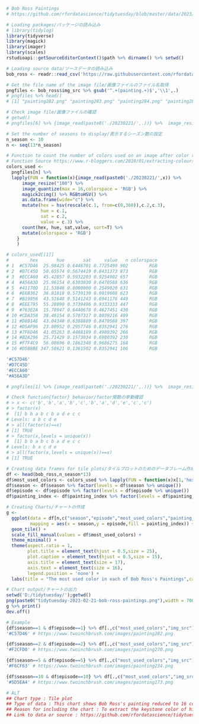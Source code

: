 ```{r}
# Bob Ross Paintings
# https://github.com/rfordatascience/tidytuesday/blob/master/data/2023/2023-02-21/readme.md

# Loading packages/パッケージの読み込み
# library(tidylog)
library(tidyverse)
library(magick)
library(imager)
library(scales)
rstudioapi::getSourceEditorContext()$path %>% dirname() %>% setwd()

# Loading source data/ソースデータの読み込み
bob_ross <- readr::read_csv('https://raw.githubusercontent.com/rfordatascience/tidytuesday/master/data/2023/2023-02-21/bob_ross.csv')# %>% tibble()

# Get the file name of the image file/画像ファイルのファイル名取得
pngfiles <- bob_ross$img_src %>% gsub('^.+(painting.+)$','\\1',.)
# pngfiles %>% head()
# [1] "painting282.png" "painting283.png" "painting284.png" "painting285.png" "painting286.png" "painting287.png"

# Check image file/画像ファイルの確認
# getwd()
# pngfiles[6] %>% {image_read(paste0('./20230221/',.))} %>%  image_resize("500") %>% image_quantize(max = 8,colorspace = 'RGB')

# Set the number of seasons to display/表示するシーズン数の設定
n_season <- 10
n <- seq(13*n_season)

# Function to count the number of colors used on an image after color reduction/画像の減色した上で使われている色をカウントする関数
# Function Source https://www.r-bloggers.com/2019/01/extracting-colours-from-your-images-with-image-quantization/
colors_used <- 
  pngfiles[n] %>% 
  lapply(FUN = function(x){image_read(paste0('./20230221/',x)) %>%
      image_resize("100") %>% 
      image_quantize(max = 16,colorspace = 'RGB') %>% 
      magick2cimg() %>% RGBtoHSV() %>%
      as.data.frame(wide="c") %>%  
      mutate(hex = hsv(rescale(c.1, from=c(0,360)),c.2,c.3),
             hue = c.1,
             sat = c.2,
             value = c.3) %>%
      count(hex, hue, sat,value, sort=T) %>% 
      mutate(colorspace = 'RGB')
    }
    )

# colors_used[[1]]
#        hex       hue       sat     value   n colorspace
# 1  #C57D46  25.98425 0.6446701 0.7725490 902        RGB
# 2  #D7C45D  50.65574 0.5674419 0.8431373 873        RGB
# 3  #ECCA60  45.42857 0.5932203 0.9254902 657        RGB
# 4  #A56A3D  25.96154 0.6303030 0.6470588 636        RGB
# 5  #41170D  11.53846 0.8000000 0.2549020 631        RGB
# 6  #E6B362  36.81818 0.5739130 0.9019608 623        RGB
# 7  #B19856  43.51648 0.5141243 0.6941176 449        RGB
# 8  #EEE795  55.28090 0.3739496 0.9333333 447        RGB
# 9  #763E2A  15.78947 0.6440678 0.4627451 430        RGB
# 10 #CDA358  38.46154 0.5707317 0.8039216 409        RGB
# 11 #D8B14E  43.04348 0.6388889 0.8470588 397        RGB
# 12 #D5AF96  23.80952 0.2957746 0.8352941 276        RGB
# 13 #7F6D46  41.05263 0.4488189 0.4980392 266        RGB
# 14 #B2A296  25.71429 0.1573034 0.6980392 230        RGB
# 15 #F7F4C9  56.08696 0.1862348 0.9686275 168        RGB
# 16 #D5B8BE 347.58621 0.1361502 0.8352941 106        RGB

'#C57D46'
'#D7C45D'
'#ECCA60'
"#A56A3D"

# pngfiles[1] %>% {image_read(paste0('./20230221/',.))} %>%  image_resize("500") %>% image_quantize(max = 16,colorspace = 'RGB')

# Check function{factor} behavior/factor関数の挙動確認
# > x <- c('b','b','a','b','c','b','a','d','e','c','c')
# > factor(x)
#  [1] b b a b c b a d e c c
# Levels: a b c d e
# > all(factor(x)==x)
# [1] TRUE
# > factor(x,levels = unique(x))
#  [1] b b a b c b a d e c c
# Levels: b a c d e
# > all(factor(x,levels = unique(x))==x)
# [1] TRUE

# Creating data frames for tile plots/タイルプロットのためのデータフレーム作成
df <- head(bob_ross,n_season*13)
df$most_used_colors <- colors_used %>% lapply(FUN = function(x)x[1,'hex']) %>% unlist()
df$season <- df$season %>% factor(levels = df$season %>% unique())
df$episode <- df$episode %>% factor(levels = df$episode %>% unique())
df$painting_index <- df$painting_index %>% factor(levels = df$painting_index %>% unique())

# Creating Charts/チャートの作成
g <- 
  ggplot(data = df[n,c("season","episode","most_used_colors","painting_index")],
         mapping = aes(x = season,y = episode,fill = painting_index)) + 
  geom_tile() + 
  scale_fill_manual(values = df$most_used_colors) + 
  theme_minimal() + 
  theme(aspect.ratio = 1,
        plot.title = element_text(hjust = 0.5,size = 25),
        plot.caption = element_text(hjust = 0.5,size = 15),
        axis.title = element_text(size = 17),
        axis.text = element_text(size = 16),
        legend.position = 'none') + 
  labs(title = "The most used color in each of Bob Ross's Paintings",caption = 'https://github.com/rfordatascience/tidytuesday/blob/master/data/2023/2023-02-21/readme.md');g

# Chart output/チャートの出力
setwd('D:/tidytuesday/');getwd()
png(paste0("tidytuesday-2023-02-21-bob-ross-paintings.png"),width = 700,height = 500)
g %>% print()
dev.off()

# Example
{df$season==1 & df$episode==1} %>% df[.,c("most_used_colors","img_src")]
'#C57D46' # https://www.twoinchbrush.com/images/painting282.png

{df$season==2 & df$episode==2} %>% df[.,c("most_used_colors","img_src")]
'#F2CFD0' # https://www.twoinchbrush.com/images/painting270.png

{df$season==5 & df$episode==5} %>% df[.,c("most_used_colors","img_src")]
'#F6CF63' # https://www.twoinchbrush.com/images/painting234.png

{df$season==10 & df$episode==10} %>% df[.,c("most_used_colors","img_src")]
'#5D5EA4' # https://www.twoinchbrush.com/images/painting173.png

# ALT
## Chart type : Tile plot
## Type of data : This chart shows Bob Ross's painting reduced to 16 colors and then shows the most used of those colors. The x-axis and y-axis represent season and episode respectively.
## Reason for including the chart : To extract the keystone color of his paintings and to see how they change from season to season.
## Link to data or source : https://github.com/rfordatascience/tidytuesday/blob/master/data/2023/2023-02-21/readme.md
```

